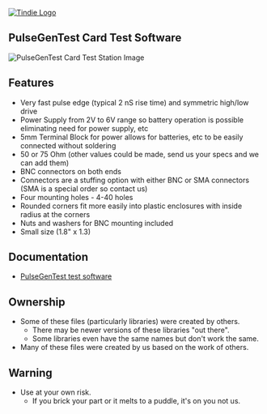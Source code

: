 
<a href="https://www.tindie.com/products/land_boards/coax-tester-fast-edge-pulse-gen-50-or-75-ohm/" ><img src="http://land-boards.com/blwiki/images/5/51/Tindie-mediums.png" alt="Tindie Logo"></img></a>

== PulseGenTest Card Test Software ==

<img src="http://land-boards.com/blwiki/images/2/2c/PulseGen_5242-720px.JPG" alt="PulseGenTest Card Test Station Image"></img>

== Features ==

* Very fast pulse edge (typical 2 nS rise time) and symmetric high/low drive
* Power Supply from 2V to 6V range so battery operation is possible eliminating need for power supply, etc
* 5mm Terminal Block for power allows for batteries, etc to be easily connected without soldering
* 50 or 75 Ohm (other values could be made, send us your specs and we can add them)
* BNC connectors on both ends
* Connectors are a stuffing option with either BNC or SMA connectors (SMA is a special order so contact us)
* Four mounting holes - 4-40 holes
* Rounded corners fit more easily into plastic enclosures with inside radius at the corners
* Nuts and washers for BNC mounting included
* Small size (1.8" x 1.3)

== Documentation ==

*[https://github.com/land-boards/lb-Arduino-Code/tree/master/LBCards/PulseGenTest PulseGenTest test software]

== Ownership ==

* Some of these files (particularly libraries) were created by others.
** There may be newer versions of these libraries "out there".
** Some libraries even have the same names but don't work the same.
* Many of these files were created by us based on the work of others.

== Warning ==

* Use at your own risk.
** If you brick your part or it melts to a puddle, it's on you not us.
